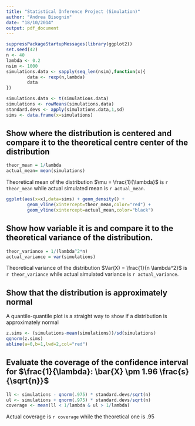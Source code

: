 ```yaml
---
title: "Statistical Inference Project (Simulation)"
author: "Andrea Bisognin"
date: "18/10/2014"
output: pdf_document
---
```


```r
suppressPackageStartupMessages(library(ggplot2))
set.seed(42)
n <- 40 
lambda <- 0.2
nsim <- 1000
simulations.data <- sapply(seq_len(nsim),function(x){
        data <- rexp(n,lambda)
        data
})

simulations.data <- t(simulations.data)
simulations <- rowMeans(simulations.data)
standard.devs <- apply(simulations.data,1,sd)
sims <- data.frame(x=simulations)
```

## Show where the distribution is centered and compare it to the theoretical centre center of the distribution 

```r
theor_mean = 1/lambda
actual_mean= mean(simulations)
```


Theoretical mean of the distribution  $\mu = \frac{1}{\lambda}$ is `r theor_mean` while actual simulated mean is `r actual_mean`.

```r
ggplot(aes(x=x),data=sims) + geom_density() +
        geom_vline(xintercept=theor_mean,color="red") + 
        geom_vline(xintercept=actual_mean,color="black") 
```



## Show how variable it is and compare it to the theoretical variance of the distribution.

```r
theor_variance = 1/(lambda^2*n)
actual_variance = var(simulations)
```


Theoretical variance of the distribution $Var(X) = \frac{1}{n \lambda^2}$ is `r theor_variance` while actual simulated variance is `r actual_variance`.

## Show that the distribution is approximately normal

A quantile-quantile plot is a straight way to show if a distribution is approximately normal

```r
z.sims <- (simulations-mean(simulations))/sd(simulations)
qqnorm(z.sims)
abline(a=0,b=1,lwd=2,col="red")
```



## Evaluate the coverage of the confidence interval for $\frac{1}{\lambda}: \bar{X} \pm 1.96 \frac{s}{\sqrt{n}}$  

```r
ll <- simulations - qnorm(.975) * standard.devs/sqrt(n)
ul <- simulations + qnorm(.975) * standard.devs/sqrt(n)
coverage <- mean(ll < 1/lambda & ul > 1/lambda)
```

Actual coverage is `r coverage` while the theoretical one is .95


